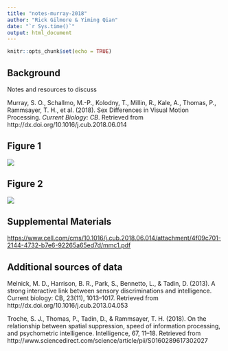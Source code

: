 ```yaml
---
title: "notes-murray-2018"
author: "Rick Gilmore & Yiming Qian"
date: "`r Sys.time()`"
output: html_document
---
```


```r
knitr::opts_chunk$set(echo = TRUE)
```

## Background

Notes and resources to discuss 

Murray, S. O., Schallmo, M.-P., Kolodny, T., Millin, R., Kale, A., Thomas, P., Rammsayer, T. H., et al. (2018). Sex Differences in Visual Motion Processing. *Current Biology: CB*. Retrieved from http://dx.doi.org/10.1016/j.cub.2018.06.014

## Figure 1

<img src="https://www.cell.com/cms/attachment/4eb49b11-0f51-4c46-b461-5cc59a037be3/gr1.jpg"/>

## Figure 2

<img src="https://www.cell.com/cms/attachment/18c43e7a-48ad-4819-a1bd-e2e00a0ed23f/gr2.jpg"/>

## Supplemental Materials

<https://www.cell.com/cms/10.1016/j.cub.2018.06.014/attachment/4f09c701-2144-4732-b7e6-92265a65ed7d/mmc1.pdf>

## Additional sources of data

Melnick, M. D., Harrison, B. R., Park, S., Bennetto, L., & Tadin, D. (2013). A strong interactive link between sensory discriminations and intelligence. Current biology: CB, 23(11), 1013–1017. Retrieved from http://dx.doi.org/10.1016/j.cub.2013.04.053

Troche, S. J., Thomas, P., Tadin, D., & Rammsayer, T. H. (2018). On the relationship between spatial suppression, speed of information processing, and psychometric intelligence. Intelligence, 67, 11–18. Retrieved from http://www.sciencedirect.com/science/article/pii/S0160289617302027

